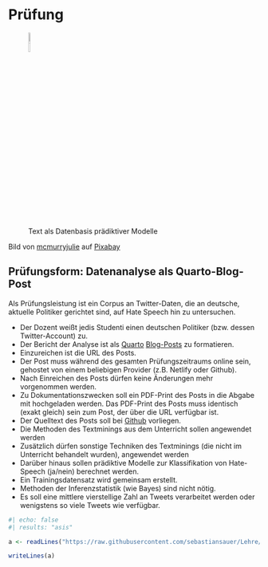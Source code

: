 
# Prüfung




![Text als Datenbasis prädiktiver Modelle](img/text-mining-1476780_640.png){width=10%}

Bild von <a href="https://pixabay.com/de/users/mcmurryjulie-2375405/?utm_source=link-attribution&amp;utm_medium=referral&amp;utm_campaign=image&amp;utm_content=1476780">mcmurryjulie</a> auf <a href="https://pixabay.com/de//?utm_source=link-attribution&amp;utm_medium=referral&amp;utm_campaign=image&amp;utm_content=1476780">Pixabay</a>


## Prüfungsform: Datenanalyse als Quarto-Blog-Post


Als Prüfungsleistung ist ein Corpus an Twitter-Daten, die an deutsche, aktuelle Politiker gerichtet sind, auf Hate Speech hin zu untersuchen.

- Der Dozent weißt jedis Studenti einen deutschen Politiker (bzw. dessen Twitter-Account) zu. 
- Der Bericht der Analyse ist als [Quarto](https://quarto.org/) [Blog-Posts](https://quarto.org/docs/websites/website-blog.html) zu formatieren.
- Einzureichen ist die URL des Posts.
- Der Post muss während des gesamten Prüfungszeitraums online sein, gehostet von einem beliebigen Provider (z.B. Netlify oder Github).
- Nach Einreichen des Posts dürfen keine Änderungen mehr vorgenommen werden.
- Zu Dokumentationszwecken soll ein PDF-Print des Posts in die Abgabe mit hochgeladen werden. Das PDF-Print des Posts muss identisch (exakt gleich) sein zum Post, der über die URL verfügbar ist.
- Der Quelltext des Posts soll bei [Github](github.com) vorliegen.
- Die Methoden des Textminings aus dem Unterricht sollen angewendet werden
- Zusätzlich dürfen sonstige Techniken des Textminings (die nicht im Unterricht behandelt wurden), angewendet werden
- Darüber hinaus sollen prädiktive Modelle zur Klassifikation von Hate-Speech (ja/nein) berechnet werden.
- Ein Trainingsdatensatz wird gemeinsam erstellt.
- Methoden der Inferenzstatistik (wie Bayes) sind nicht nötig.
- Es soll eine mittlere vierstellige Zahl an Tweets verarbeitet werden oder wenigstens so viele Tweets wie verfügbar.





```r
#| echo: false
#| results: "asis"

a <- readLines("https://raw.githubusercontent.com/sebastiansauer/Lehre/main/Hinweise/Hinweise-Pr%C3%BCfung-Datenanalyse-Child.Rmd", encoding = "UTF8")

writeLines(a)
```

